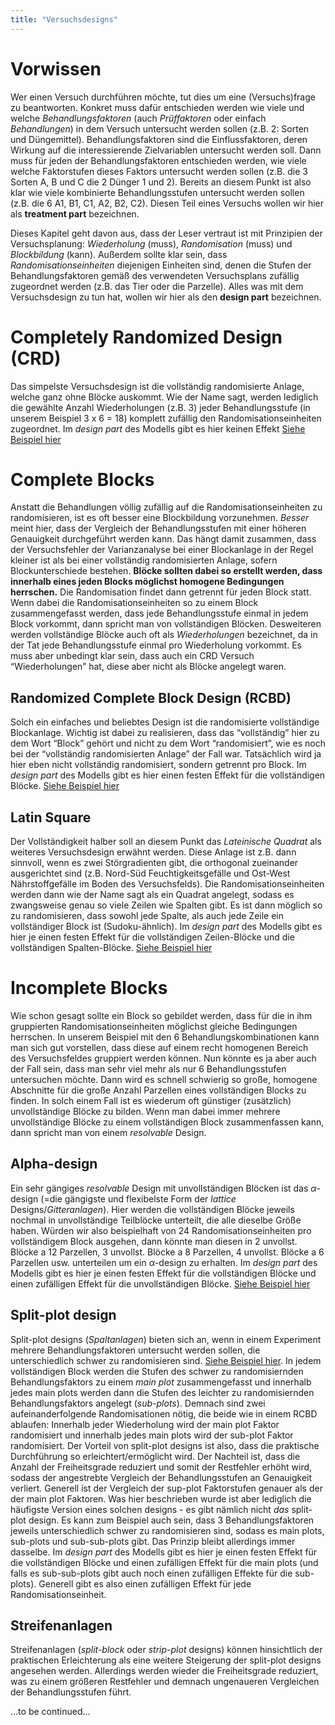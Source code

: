 ```yaml
---
title: "Versuchsdesigns"
---
```


# Vorwissen

Wer einen Versuch durchführen möchte, tut dies um eine (Versuchs)frage zu beantworten. Konkret muss dafür entschieden werden wie viele und welche *Behandlungsfaktoren* (auch *Prüffaktoren* oder einfach *Behandlungen*) in dem Versuch untersucht werden sollen (z.B. 2: Sorten und Düngemittel). Behandlungsfaktoren sind die Einflussfaktoren, deren Wirkung auf die interessierende Zielvariablen untersucht werden soll. Dann muss für jeden der Behandlungsfaktoren entschieden werden, wie viele welche Faktorstufen dieses Faktors untersucht werden sollen (z.B. die 3 Sorten A, B und C die 2 Dünger 1 und 2). Bereits an diesem Punkt ist also klar wie viele kombinierte Behandlungsstufen untersucht werden sollen (z.B. die 6 A1, B1, C1, A2, B2, C2). Diesen Teil eines Versuchs wollen wir hier als **treatment part** bezeichnen.

Dieses Kapitel geht davon aus, dass der Leser vertraut ist mit Prinzipien der Versuchsplanung: *Wiederholung* (muss), *Randomisation* (muss) und *Blockbildung* (kann). Außerdem sollte klar sein, dass *Randomisationseinheiten* diejenigen Einheiten sind, denen die Stufen der Behandlungsfaktoren gemäß des verwendeten Versuchsplans zufällig zugeordnet werden (z.B. das Tier oder die Parzelle). Alles was mit dem Versuchsdesign zu tun hat, wollen wir hier als den **design part** bezeichnen.

# Completely Randomized Design (CRD)

Das simpelste Versuchsdesign ist die vollständig randomisierte Anlage, welche ganz ohne Blöcke auskommt. Wie der Name sagt, werden lediglich die gewählte Anzahl Wiederholungen (z.B. 3) jeder Behandlungsstufe (in unserem Beispiel 3 x 6 = 18) komplett zufällig den Randomisationseinheiten zugeordnet. Im *design part* des Modells gibt es hier keinen Effekt [Siehe Beispiel hier](1f_crd.html)

# Complete Blocks 

Anstatt die Behandlungen völlig zufällig auf die Randomisationseinheiten zu randomisieren, ist es oft besser eine Blockbildung vorzunehmen. *Besser* meint hier, dass der Vergleich der Behandlungsstufen mit einer höheren Genauigkeit durchgeführt werden kann. Das hängt damit zusammen, dass der Versuchsfehler der Varianzanalyse bei einer Blockanlage in der Regel kleiner ist als bei einer vollständig randomisierten Anlage, sofern Blockunterschiede bestehen. **Blöcke sollten dabei so erstellt werden, dass innerhalb eines jeden Blocks möglichst homogene Bedingungen herrschen.** Die Randomisation findet dann getrennt für jeden Block statt. Wenn dabei die Randomisationseinheiten so zu einem Block zusammengefasst werden, dass jede Behandlungsstufe einmal in jedem Block vorkommt, dann spricht man von vollständigen Blöcken. Desweiteren werden vollständige Blöcke auch oft als *Wiederholungen* bezeichnet, da in der Tat jede Behandlungsstufe einmal pro Wiederholung vorkommt. Es muss aber unbedingt klar sein, dass auch ein CRD Versuch "Wiederholungen" hat, diese aber nicht als Blöcke angelegt waren.

## Randomized Complete Block Design (RCBD)

Solch ein einfaches und beliebtes Design ist die randomisierte vollständige Blockanlage. Wichtig ist dabei zu realisieren, dass das "vollständig" hier zu dem Wort "Block" gehört und nicht zu dem Wort "randomisiert", wie es noch bei der "vollständig randomisierten Anlage" der Fall war. Tatsächlich wird ja hier eben nicht vollständig randomisiert, sondern getrennt pro Block. Im *design part* des Modells gibt es hier einen festen Effekt für die vollständigen Blöcke. [Siehe Beispiel hier](1f_rcbd.html)

## Latin Square

Der Vollständigkeit halber soll an diesem Punkt das *Lateinische Quadrat* als weiteres Versuchsdesign erwähnt werden. Diese Anlage ist z.B. dann sinnvoll, wenn es zwei Störgradienten gibt, die orthogonal zueinander ausgerichtet sind (z.B. Nord-Süd Feuchtigkeitsgefälle und Ost-West Nährstoffgefälle im Boden des Versuchsfelds). Die Randomisationseinheiten werden dann wie der Name sagt als ein Quadrat angelegt, sodass es zwangsweise genau so viele Zeilen wie Spalten gibt. Es ist dann möglich so zu randomisieren, dass sowohl jede Spalte, als auch jede Zeile ein vollständiger Block ist (Sudoku-ähnlich). Im *design part* des Modells gibt es hier je einen festen Effekt für die vollständigen Zeilen-Blöcke und die vollständigen Spalten-Blöcke. [Siehe Beispiel hier](1f_latsq_poisson.html.html)

# Incomplete Blocks

Wie schon gesagt sollte ein Block so gebildet werden, dass für die in ihm gruppierten Randomisationseinheiten möglichst gleiche Bedingungen herrschen. In unserem Beispiel mit den 6 Behandlungskombinationen kann man sich gut vorstellen, dass diese auf einem recht homogenen Bereich des Versuchsfeldes gruppiert werden können. Nun könnte es ja aber auch der Fall sein, dass man sehr viel mehr als nur 6 Behandlungsstufen untersuchen möchte. Dann wird es schnell schwierig so große, homogene Abschnitte für die große Anzahl Parzellen eines vollständigen Blocks zu finden. In solch einem Fall ist es wiederum oft günstiger (zusätzlich) unvollständige Blöcke zu bilden. Wenn man dabei immer mehrere unvollständige Blöcke zu einem vollständigen Block zusammenfassen kann, dann spricht man von einem *resolvable* Design.

## Alpha-design 

Ein sehr gängiges *resolvable* Design mit unvollständigen Blöcken ist das $\alpha$-design (=die gängigste und flexibelste Form der *lattice* Designs/*Gitteranlagen*). Hier werden die vollständigen Blöcke jeweils nochmal in unvollständige Teilblöcke unterteilt, die alle dieselbe Größe haben. Würden wir also beispielhaft von 24 Randomisationseinheiten pro vollständigem Block ausgehen, dann könnte man diesen in 2 unvollst. Blöcke a 12 Parzellen, 3 unvollst. Blöcke a 8 Parzellen, 4 unvollst. Blöcke a 6 Parzellen usw. unterteilen um ein $\alpha$-design zu erhalten. Im *design part* des Modells gibt es hier je einen festen Effekt für die vollständigen Blöcke und einen zufälligen Effekt für die unvollständigen Blöcke. [Siehe Beispiel hier](1f_alpha.html)

## Split-plot design

Split-plot designs (*Spaltanlagen*) bieten sich an, wenn in einem Experiment mehrere Behandlungsfaktoren untersucht werden sollen, die unterschiedlich schwer zu randomisieren sind. [Siehe Beispiel hier](2f_splitplot.html). In jedem vollständigen Block werden die Stufen des schwer zu randomisiernden Behandlungsfaktors zu einem *main plot* zusammengefasst und innerhalb jedes main plots werden dann die Stufen des leichter zu randomisiernden Behandlungsfaktors angelegt (*sub-plots*). Demnach sind zwei aufeinanderfolgende Randomisationen nötig, die beide wie in einem RCBD ablaufen: Innerhalb jeder Wiederholung wird der main plot Faktor randomisiert und innerhalb jedes main plots wird der sub-plot Faktor randomisiert. Der Vorteil von split-plot designs ist also, dass die praktische Durchführung so erleichtert/ermöglicht wird. Der Nachteil ist, dass die Anzahl der Freiheitsgrade reduziert und somit der Restfehler erhöht wird, sodass der angestrebte Vergleich der Behandlungsstufen an Genauigkeit verliert. Generell ist der Vergleich der sup-plot Faktorstufen genauer als der der main plot Faktoren. Was hier beschrieben wurde ist aber lediglich die häufigste Version eines solchen designs - es gibt nämlich nicht *das* split-plot design. Es kann zum Beispiel auch sein, dass 3 Behandlungsfaktoren jeweils unterschiedlich schwer zu randomisieren sind, sodass es main plots, sub-plots und sub-sub-plots gibt. Das Prinzip bleibt allerdings immer dasselbe. Im *design part* des Modells gibt es hier je einen festen Effekt für die vollständigen Blöcke und einen zufälligen Effekt für die main plots (und falls es sub-sub-plots gibt auch noch einen zufälligen Effekte für die sub-plots). Generell gibt es also einen zufälligen Effekt für jede Randomisationseinheit.

## Streifenanlagen

Streifenanlagen (*split-block* oder *strip-plot* designs) können hinsichtlich der praktischen Erleichterung als eine weitere Steigerung der split-plot designs angesehen werden. Allerdings werden wieder die Freiheitsgrade reduziert, was zu einem größeren Restfehler und demnach ungenaueren Vergleichen der Behandlungsstufen führt. 

...to be continued...


 







